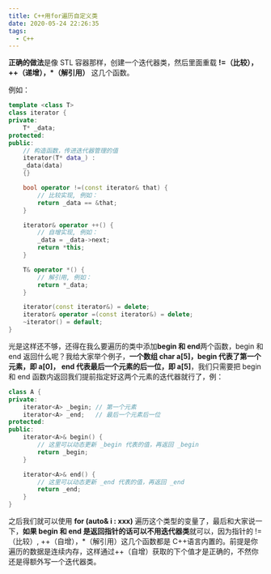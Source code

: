 ```yaml
---
title: C++用for遍历自定义类
date: 2020-05-24 22:26:35
tags:
  - C++
---
```


**正确的做法**是像 STL 容器那样，创建一个迭代器类，然后里面重载 **!=（比较）， ++（递增），\*（解引用）** 这几个函数。

例如：

```cpp
template <class T>
class iterator {
private:
	T* _data;
protected:
public:
	// 构造函数，传进迭代器管理的值
	iterator(T* data_) :
	_data(data)
	{}

	bool operator !=(const iterator& that) {
		// 比较实现, 例如：
		return _data == &that;
	}

	iterator& operator ++() {
		// 自增实现, 例如：
		_data = _data->next;
		return *this;
	}

	T& operator *() {
		// 解引用, 例如：
		return *_data;
	}

	iterator(const iterator&) = delete;
	iterator& operator =(const iterator&) = delete;
	~iterator() = default;
}
```

光是这样还不够，还得在我么要遍历的类中添加**begin 和 end**两个函数，begin 和 end 返回什么呢？我给大家举个例子，**一个数组 char a[5]，begin 代表了第一个元素，即 a[0]， end 代表最后一个元素的后一位，即 a[5]**，我们只需要把 begin 和 end 函数内返回我们提前指定好这两个元素的迭代器就行了，例：

```cpp
class A {
private:
	iterator<A> _begin;	// 第一个元素
	iterator<A> _end;	// 最后一个元素后一位
protected:
public:
	iterator<A>& begin() {
		// 这里可以动态更新 _begin 代表的值，再返回 _begin
		return _begin;
	}

	iterator<A>& end() {
		// 这里可以动态更新 _end 代表的值，再返回 _end
		return _end;
	}
}
```

之后我们就可以使用 **for (auto& i : xxx)** 遍历这个类型的变量了，最后和大家说一下，**如果 begin 和 end 是返回指针的话可以不用迭代器类**就可以，因为指针的 !=（比较）, ++（自增），\*（解引用）这几个函数都是 C++语言内置的。前提是你遍历的数据是连续内存，这样通过++（自增）获取的下个值才是正确的，不然你还是得额外写一个迭代器类。
